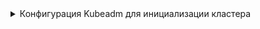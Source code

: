 



<details>
<summary>Конфигурация Kubeadm для инициализации кластера</summary>
<Tabs groupId="install-type">

    <TabItem value='Bash'>
      <h4>Переменные окружния для шаблона конфигурационного файла</h4>
      <CodeBlock language="bash">
        {dedent`
          export CLUSTER_NAME='${CUSTOM_VALUE.clusterName.value}'
          export BASE_DOMAIN='${CUSTOM_VALUE.kubernetesBaseDomain.value}'
          export FULL_HOST_NAME=${CUSTOM_VALUE.virtualMachineFullName.value}
          export INTERNAL_API=api.${CUSTOM_VALUE.kubernetesClusterExternalDomain.value}
          export MACHINE_LOCAL_ADDRESS=${CUSTOM_VALUE.virtualMachineLocalAddress.value}
          export ETCD_INITIAL_CLUSTER="$\{FULL_HOST_NAME}=${ETCD_ARGS.initialAdvertisePeerUrls.value}"
        `}
      </CodeBlock>

      <h4>Конфигурационный файл kubeadm для инициализации кластера</h4>
      :::warning
      Обратите внимание, что в данном конфигурационном файле этап установки ```addons``` игнорируется.
      :::
      <CodeBlock>
        {dedent`
          cat <<EOF > ${CUSTOM_VALUE.kubeadmBaseConfigPath.value}/kubeadm.yaml
          ---
          apiVersion: kubeadm.k8s.io/v1beta3
          kind: InitConfiguration
          skipPhases:
            - addon
          bootstrapTokens:
            - token: "fjt9ex.lwzqgdlvoxtqk4yw"
              description: "kubeadm bootstrap token"
              ttl: "24h"
          certificateKey: 0c00c2fd5c67c37656c00d78a9d7e1f2eb794ef8e4fc3e2a4b532eb14323cd59
          nodeRegistration:
            imagePullPolicy: IfNotPresent
            taints: null
            kubeletExtraArgs:
              cloud-provider: external
              config: "${CUSTOM_VALUE.kuberneteKubeletFolderPath.value}/config-custom.yaml"
              cluster-domain: ${CUSTOM_VALUE.kubernetesClusterDomain.value}
              cluster-dns: "${CUSTOM_VALUE.kubernetesDNSAddress.value}"
            # name: '$\{FULL_HOST_NAME}'
            ignorePreflightErrors:
              # > При поэтапной сборке кластера, а не выполнении единой команды,
              # > необходимо указать исключения в параметре ignorePreflightErrors,
              # > чтобы команда kubeadm init phase preflight выполнялась без препятствий.
              # > Для этого в nodeRegistration добавляются следующие исключения:
              - FileAvailable--etc-kubernetes-manifests-kube-apiserver.yaml
              - FileAvailable--etc-kubernetes-manifests-kube-controller-manager.yaml
              - FileAvailable--etc-kubernetes-manifests-kube-scheduler.yaml
              - FileAvailable--etc-kubernetes-manifests-etcd.yaml
          ---
          apiVersion: kubeadm.k8s.io/v1beta3
          kind: ClusterConfiguration
          clusterName: "$\{CLUSTER_NAME}"
          controlPlaneEndpoint: $\{INTERNAL_API}:${KUBE_API_ARGS.securePort.value}
          imageRepository: "${CUSTOM_VALUE.baseDockerRegistry.value}"
          networking:
            serviceSubnet: ${CUSTOM_VALUE.kubernetesServiceCIDR.value}
            dnsDomain: ${CUSTOM_VALUE.kubernetesClusterDomain.value}
          kubernetesVersion: ${COMPONENTS_VERSION.kubernetes.value}
          dns: {}
          etcd:
            local:
              imageRepository: "${CUSTOM_VALUE.baseDockerRegistry.value}"
              dataDir: "/var/lib/etcd"
              extraArgs:
                ${KUBERNETES_ETCD_API_ARGS.data.value}
              peerCertSANs:
                - 127.0.0.1
              serverCertSANs:
                - 127.0.0.1
          apiServer:
            extraArgs:
              ${KUBERNETES_KUBE_API_ARGS.data.value}
            extraVolumes:
            - name: "k8s-audit"
              hostPath: "/var/log/kubernetes/audit/"
              mountPath: "/var/log/kubernetes/audit/"
              readOnly: false
              pathType: DirectoryOrCreate
            certSANs:
              - "127.0.0.1"
              # TODO для доабвления внешнего FQDN в сертификаты кластера
              # - $\{INTERNAL_API}
            timeoutForControlPlane: 4m0s
          controllerManager:
            extraArgs:
              cluster-name: "$\{CLUSTER_NAME}"
              ${KUBERNETES_KUBE_CONTROLLER_MANAGER_ARGS.data.value}
          scheduler:
            extraArgs:
              ${KUBERNETES_KUBE_SCHEDULER_ARGS.data.value}
          EOF
        `}
      </CodeBlock>
    </TabItem>

    <TabItem value='Cloud-init'>

      <CodeBlock>
        {dedent`
          - path: ${CUSTOM_VALUE.kubeadmBaseConfigPath.value}/kubeadm.yaml
            owner: root:root
            permissions: '0644'
            content: |
              ---
              apiVersion: kubeadm.k8s.io/v1beta3
              kind: InitConfiguration
              skipPhases:
                - addon
              bootstrapTokens:
                - token: "fjt9ex.lwzqgdlvoxtqk4yw"
                  description: "kubeadm bootstrap token"
                  ttl: "24h"
              certificateKey: 0c00c2fd5c67c37656c00d78a9d7e1f2eb794ef8e4fc3e2a4b532eb14323cd59
              nodeRegistration:
                imagePullPolicy: IfNotPresent
                taints: null
                kubeletExtraArgs:
                  cloud-provider: external
                  config: "${CUSTOM_VALUE.kuberneteKubeletFolderPath.value}/config-custom.yaml"
                  cluster-domain: cluster.local
                  cluster-dns: "${CUSTOM_VALUE.kubernetesDNSAddress.value}"

                # TODO тут нужно подумать, нужно ли определение имени узла при инициализации УК
                # name: {{ local_hostname }}

                ignorePreflightErrors:
                  # > При поэтапной сборке кластера, а не выполнении единой команды,
                  # > необходимо указать исключения в параметре ignorePreflightErrors,
                  # > чтобы команда kubeadm init phase preflight выполнялась без препятствий.
                  # > Для этого в nodeRegistration добавляются следующие исключения:
                  - FileAvailable--etc-kubernetes-manifests-kube-apiserver.yaml
                  - FileAvailable--etc-kubernetes-manifests-kube-controller-manager.yaml
                  - FileAvailable--etc-kubernetes-manifests-kube-scheduler.yaml
                  - FileAvailable--etc-kubernetes-manifests-etcd.yaml
              ---
              apiVersion: kubeadm.k8s.io/v1beta3
              kind: ClusterConfiguration

              clusterName: "${CUSTOM_VALUE.clusterName.value}"
              # TODO нужно указывать VIP LoadBalancer
              controlPlaneEndpoint: {{ local_hostname }}:${KUBE_API_ARGS.securePort.value}

              imageRepository: "${CUSTOM_VALUE.baseDockerRegistry.value}"

              networking:
                serviceSubnet: ${CUSTOM_VALUE.kubernetesServiceCIDR.value}
                dnsDomain: cluster.local
              kubernetesVersion: ${COMPONENTS_VERSION.kubernetes.value}

              dns: {}
              etcd:
                local:
                  imageRepository: "${CUSTOM_VALUE.baseDockerRegistry.value}"
                  dataDir: "/var/lib/etcd"
                  extraArgs:
                    ${KUBERNETES_ETCD_API_ARGS.data.value}
                  peerCertSANs:
                    - 127.0.0.1
                  serverCertSANs:
                    - 127.0.0.1

              apiServer:
                extraArgs:
                  ${KUBERNETES_KUBE_API_ARGS.data.value}

                extraVolumes:
                - name: "k8s-audit"
                  hostPath: "/var/log/kubernetes/audit/"
                  mountPath: "/var/log/kubernetes/audit/"
                  readOnly: false
                  pathType: DirectoryOrCreate
                certSANs:
                  - "127.0.0.1"
                timeoutForControlPlane: 4m0s

              controllerManager:
                extraArgs:
                  cluster-name: "${CUSTOM_VALUE.clusterName.value}"
                  ${KUBERNETES_KUBE_CONTROLLER_MANAGER_ARGS.data.value}

              scheduler:
                extraArgs:
                  ${KUBERNETES_KUBE_SCHEDULER_ARGS.data.value}
        `}
        </CodeBlock>
    </TabItem>
</Tabs>

</details>
